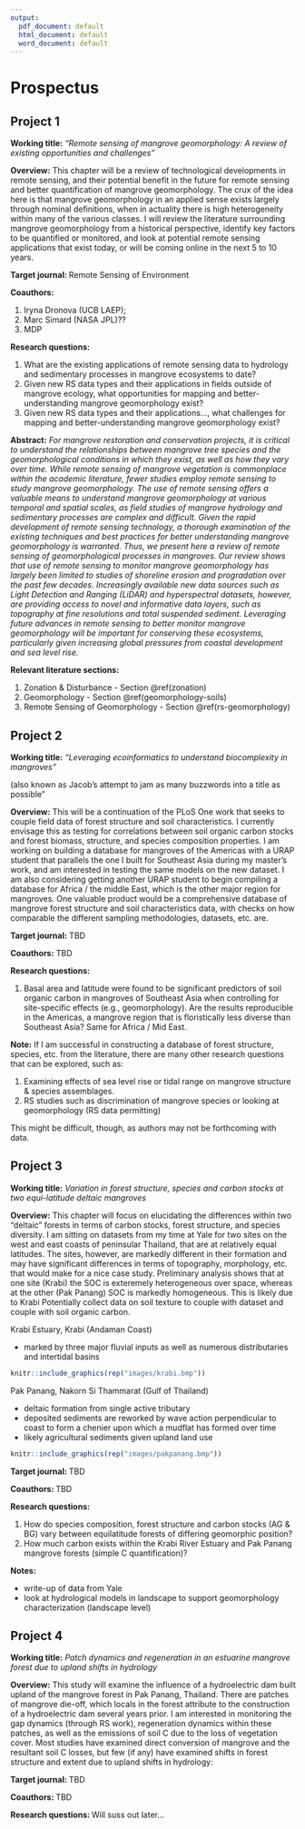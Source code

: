 ```yaml
---
output:
  pdf_document: default
  html_document: default
  word_document: default
---
```

# Prospectus

## Project 1

**Working title:** *"Remote sensing of mangrove geomorphology: A review of existing opportunities and challenges"*

**Overview:** This chapter will be a review of technological developments in remote sensing, and their potential benefit in the future for remote sensing and better quantification of mangrove geomorphology. The crux of the idea here is that mangrove geomorphology in an applied sense exists largely through nominal definitions, when in actuality there is high heterogeneity within many of the various classes. I will review the literature surrounding mangrove geomorphology from a historical perspective, identify key factors to be quantified or monitored, and look at potential remote sensing applications that exist today, or will be coming online in the next 5 to 10 years. 

**Target journal: ** Remote Sensing of Environment

**Coauthors: **

  1. Iryna Dronova (UCB LAEP); 
  2. Marc Simard (NASA JPL)??
  3. MDP

**Research questions: **

  1. What are the existing applications of remote sensing data to hydrology and sedimentary processes in mangrove ecosystems to date?
  2. Given new RS data types and their applications in fields outside of mangrove ecology, what opportunities for mapping and better-understanding mangrove geomorphology exist?
  3. Given new RS data types and their applications..., what challenges for mapping and better-understanding mangrove geomorphology exist?

**Abstract:** *For mangrove restoration and conservation projects, it is critical to understand the relationships between mangrove tree species and the geomorphological conditions in which they exist, as well as how they vary over time. While remote sensing of mangrove vegetation is commonplace within the academic literature, fewer studies employ remote sensing to study mangrove geomorphology. The use of remote sensing offers a valuable means to understand mangrove geomorphology at various temporal and spatial scales, as field studies of mangrove hydrology and sedimentary processes are complex and difficult. Given the rapid development of remote sensing technology, a thorough examination of the existing techniques and best practices for better understanding mangrove geomorphology is warranted. Thus, we present here a review of remote sensing of geomorphological processes in mangroves. Our review shows that use of remote sensing to monitor mangrove geomorphology has largely been limited to studies of shoreline erosion and progradation over the past few decades. Increasingly available new data sources such as Light Detection and Ranging (LiDAR) and hyperspectral datasets, however, are providing access to novel and informative data layers, such as topography at fine resolutions and total suspended sediment. Leveraging future advances in remote sensing to better monitor mangrove geomorphology will be important for conserving these ecosystems, particularly given increasing global pressures from coastal development and sea level rise.*

**Relevant literature sections:**

  1. Zonation & Disturbance - Section \@ref(zonation)
  2. Geomorphology - Section \@ref(geomorphology-soils)
  3. Remote Sensing of Geomorphology - Section \@ref(rs-geomorphology)



## Project 2

**Working title:** *"Leveraging ecoinformatics to understand biocomplexity in mangroves"* 

(also known as Jacob's attempt to jam as many buzzwords into a title as possible"

**Overview:** This will be a continuation of the PLoS One work that seeks to couple field data of forest structure and soil characteristics. I currently envisage this as testing for correlations between soil organic carbon stocks and forest biomass, structure, and species composition properties. I am working on building a database for mangroves of the Americas with a URAP student that parallels the one I built for Southeast Asia during my master's work, and am interested in testing the same models on the new dataset. I am also considering getting another URAP student to begin compiling a database for Africa / the middle East, which is the other major region for mangroves. One valuable product would be a comprehensive database of mangrove forest structure and soil characteristics data, with checks on how comparable the different sampling methodologies, datasets, etc. are.

**Target journal:** TBD

**Coauthors:** TBD

**Research questions:**

  1. Basal area and latitude were found to be significant predictors of soil organic carbon in mangroves of Southeast Asia when controlling for site-specific effects (e.g., geomorphology). Are the results reproducible in the Americas, a mangrove region that is floristically less diverse than Southeast Asia? Same for Africa / Mid East.

**Note:** If I am successful in constructing a database of forest structure, species, etc. from the literature, there are many other research questions that can be explored, such as:

  1. Examining effects of sea level rise or tidal range on mangrove structure & species assemblages.
  2. RS studies such as discrimination of mangrove species or looking at geomorphology (RS data permitting)
  
This might be difficult, though, as authors may not be forthcoming with data.



## Project 3

**Working title:** *Variation in forest structure, species and carbon stocks at two equi-latitude deltaic mangroves*

**Overview:** This chapter will focus on elucidating the differences within two “deltaic” forests in terms of carbon stocks, forest structure, and species diversity. I am sitting on datasets from my time at Yale for two sites on the west and east coasts of peninsular Thailand, that are at relatively equal latitudes. The sites, however, are markedly different in their formation and may have significant differences in terms of topography, morphology, etc. that would make for a nice case study. Preliminary analysis shows that at one site (Krabi) the SOC is exteremely heterogeneous over space, whereas at the other (Pak Panang) SOC is markedly homogeneous. This is likely due to Krabi  Potentially collect data on soil texture to couple with dataset and couple with soil organic carbon.

Krabi Estuary, Krabi (Andaman Coast)

  - marked by three major fluvial inputs as well as numerous distributaries and intertidal basins
  
```r
knitr::include_graphics(rep("images/krabi.bmp"))
```

Pak Panang, Nakorn Si Thammarat (Gulf of Thailand)

  - deltaic formation from single active tributary
  - deposited sediments are reworked by wave action perpendicular to coast to form a chenier upon which a mudflat has formed over time
  - likely agricultural sediments given upland land use

```r
knitr::include_graphics(rep("images/pakpanang.bmp"))
```


**Target journal: ** TBD

**Coauthors: ** TBD

**Research questions: **

  1. How do species composition, forest structure and carbon stocks (AG & BG) vary between equilatitude forests of differing geomorphic position?
  2. How much carbon exists within the Krabi River Estuary and Pak Panang mangrove forests (simple C quantification)?

**Notes: ** 

  - write-up of data from Yale
  - look at hydrological models in landscape to support geomorphology characterization (landscape level)


## Project 4

**Working title:** *Patch dynamics and regeneration in an estuarine mangrove forest due to upland shifts in hydrology*

**Overview:** This study will examine the influence of a hydroelectric dam built upland of the mangrove forest in Pak Panang, Thailand. There are patches of mangrove die-off, which locals in the forest attribute to the construction of a hydroelectric dam several years prior. I am interested in monitoring the gap dynamics (through RS work), regeneration dynamics within these patches, as well as the emissions of soil C due to the loss of vegetation cover. Most studies have examined direct conversion of mangrove and the resultant soil C losses, but few (if any) have examined shifts in forest structure and extent due to upland shifts in hydrology:

**Target journal: ** TBD

**Coauthors: ** TBD

**Research questions: ** Will suss out later...

